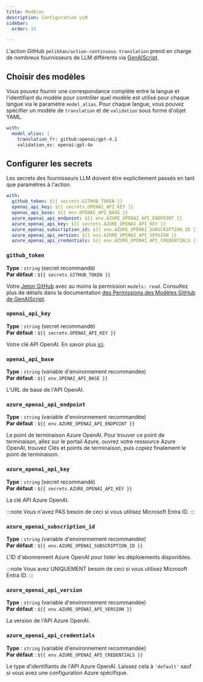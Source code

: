 ```yaml
---
title: Modèles
description: Configuration LLM
sidebar:
  order: 31

---
```


L'action GitHub `pelikhan/action-continuous-translation` prend en charge de nombreux fournisseurs de LLM différents via [GenAIScript](https://microsoft.github.io/genaiscript/configuration/).

## Choisir des modèles

Vous pouvez fournir une correspondance complète entre la langue et l'identifiant du modèle pour contrôler quel modèle est utilisé pour chaque langue via le paramètre `model_alias`. Pour chaque langue, vous pouvez spécifier un modèle de `translation` et de `validation` sous forme d'objet YAML.

```yaml
with:
  model_alias: |
    translation_fr: github:openai/gpt-4.1
    validation_es: openai:gpt-4o
```

## Configurer les secrets

Les secrets des fournisseurs LLM doivent être explicitement passés en tant que paramètres à l'action.

```yaml
with:
  github_token: ${{ secrets.GITHUB_TOKEN }}
  openai_api_key: ${{ secrets.OPENAI_API_KEY }}
  openai_api_base: ${{ env.OPENAI_API_BASE }}
  azure_openai_api_endpoint: ${{ env.AZURE_OPENAI_API_ENDPOINT }}
  azure_openai_api_key: ${{ secrets.AZURE_OPENAI_API_KEY }}
  azure_openai_subscription_id: ${{ env.AZURE_OPENAI_SUBSCRIPTION_ID }}
  azure_openai_api_version: ${{ env.AZURE_OPENAI_API_VERSION }}
  azure_openai_api_credentials: ${{ env.AZURE_OPENAI_API_CREDENTIALS }}
```

### `github_token`

**Type** : `string` (secret recommandé)\
**Par défaut** : `${{ secrets.GITHUB_TOKEN }}`

Votre [Jeton GitHub](https://github.com/settings/tokens) avec au moins la permission `models: read`. Consultez plus de détails dans la documentation [des Permissions des Modèles GitHub de GenAIScript](https://microsoft.github.io/genaiscript/reference/github-actions/#github-models-permissions).

### `openai_api_key`

**Type** : `string` (secret recommandé)\
**Par défaut** : `${{ secrets.OPENAI_API_KEY }}`

Votre clé API OpenAI. En savoir plus [ici](https://help.openai.com/en/articles/4936850-where-do-i-find-my-openai-api-key).

### `openai_api_base`

**Type** : `string` (variable d'environnement recommandée)\
**Par défaut** : `${{ env.OPENAI_API_BASE }}`

L'URL de base de l'API OpenAI.

### `azure_openai_api_endpoint`

**Type** : `string` (variable d'environnement recommandée)\
**Par défaut** : `${{ env.AZURE_OPENAI_API_ENDPOINT }}`

Le point de terminaison Azure OpenAI. Pour trouver ce point de terminaison, allez sur le portail Azure, ouvrez votre ressource Azure OpenAI, trouvez Clés et points de terminaison, puis copiez finalement le point de terminaison.

### `azure_openai_api_key`

**Type** : `string` (secret recommandé)\
**Par défaut** : `${{ secrets.AZURE_OPENAI_API_KEY }}`

La clé API Azure OpenAI.

:::note
Vous n'avez PAS besoin de ceci si vous utilisez Microsoft Entra ID.
:::

### `azure_openai_subscription_id`

**Type** : `string` (variable d'environnement recommandée)\
**Par défaut** : `${{ env.AZURE_OPENAI_SUBSCRIPTION_ID }}`

L'ID d'abonnement Azure OpenAI pour lister les déploiements disponibles.

:::note
Vous avez UNIQUEMENT besoin de ceci si vous utilisez Microsoft Entra ID.
:::

### `azure_openai_api_version`

**Type** : `string` (variable d'environnement recommandée)\
**Par défaut** : `${{ env.AZURE_OPENAI_API_VERSION }}`

La version de l'API Azure OpenAI.

### `azure_openai_api_credentials`

**Type** : `string` (variable d'environnement recommandée)\
**Par défaut** : `${{ env.AZURE_OPENAI_API_CREDENTIALS }}`

Le type d'identifiants de l'API Azure OpenAI. Laissez cela à `'default'` sauf si vous avez une configuration Azure spécifique.
